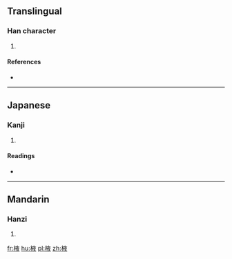 ==Translingual==

===Han character===
{{Han char|rn=75|rad=木|as=08|sn=12|four=|canj=DYOK}}

# {{defn|Han|sort=木08}}

====References====
* {{Han ref|kx=0534.070|dkj=14970|dj=0922.060|hdz=21236.120|uh=68ED|ud=26861}}

----

==Japanese==

===Kanji===
{{ja-kanji|grade=|rs=木08}}

# {{defn|lang=ja|sort=木08}}

====Readings====
* {{ja-readings|on=[[えき]] (eki), [[よく]] (yoku)|kun=[[ねむのき]] (nemunoki)}}

----

==Mandarin==

===Hanzi===
{{cmn-hanzi|pin=[[niàn]] ([[nian4]]), [[yì]] ([[yi4]])|wg=nien<sup>4</sup>, i<sup>4</sup>}}

# {{defn|lang=cmn|sort=木08}}

[[fr:棭]]
[[hu:棭]]
[[pl:棭]]
[[zh:棭]]